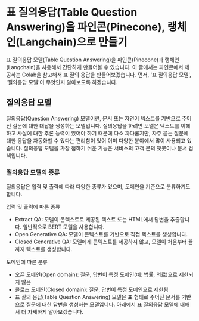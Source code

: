 # 표 질의응답(Table Question Answering)을 파인콘(Pinecone), 랭체인(Langchain)으로 만들기
표 질의응답 모델(Table Question Answering)을 파인콘(Pinecone)과 랭체인(Langchain)을 사용해서 간단하게 만들어볼 수 있습니다. 이 글에서는 파인콘에서 제공하는 Colab을 참고해서 표 질의 응답을 만들어보겠습니다. 먼저, '표 질의응답 모델', '질의응답 모델'이 무엇인지 알아보도록 하겠습니다.

## 질의응답 모델
질의응답(Question Answering) 모델이란, 문서 또는 자연어 텍스트를 기반으로 주어진 질문에 대한 대답을 생성하는 모델입니다. 질의응답을 하려면 모델은 텍스트를 이해하고 사실에 대한 추론 능력이 있어야 하기 때문에 다소 까다롭지만, 자주 묻는 질문에 대한 응답을 자동화할 수 있다는 편리함이 있어 이미 다양한 분야에서 많이 사용되고 있습니다. 질의응답 모델을 가장 접하기 쉬운 기능은 서비스의 고객 문의 챗봇이나 문서 검색입니다.

### 질의응답 모델의 종류
질의응답은 입력 및 출력에 따라 다양한 종류가 있으며, 도메인을 기준으로 분류하기도 합니다.

입력 및 출력에 따른 종류
* Extract QA: 모델이 콘텍스트로 제공된 텍스트 또는 HTML에서 답변을 추출합니다. 일반적으로 BERT 모델을 사용합니다.
* Open Generative QA: 모델이 콘텍스트를 기반으로 직접 텍스트를 생성합니다.
* Closed Generative QA: 모델에게 콘텍스트를 제공하지 않고, 모델이 처음부터 끝까지 텍스트를 생성합니다.  

도메인에 따른 분류
* 오픈 도메인(Open domain): 질문, 답변이 특정 도메인(예: 법률, 의료)으로 제한되지 않음
* 클로즈 도메인(Closed domain): 질문, 답변이 특정 도메인으로 제한됨
* 표 질의 응답(Table Question Answering) 모델은 표 형태로 주어진 문서를 기반으로 질문에 대한 답변을 생성하는 모델입니다. 아래에서 표 질의응답 모델에 대해서 더 자세하게 알아보겠습니다.
 
